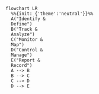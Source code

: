 <!--
Mermaid diagram showing the OCEG Regulatory Change Process.
-->


```mermaid
flowchart LR
  %%{init: {'theme':'neutral'}}%%
  A("Identify &
  Define")
  B("Track & 
  Analyze")
  C("Monitor & 
  Map")
  D("Control & 
  Manage")
  E("Report & 
  Record")
  A --> B
  B --> C
  C --> D
  D --> E
```
